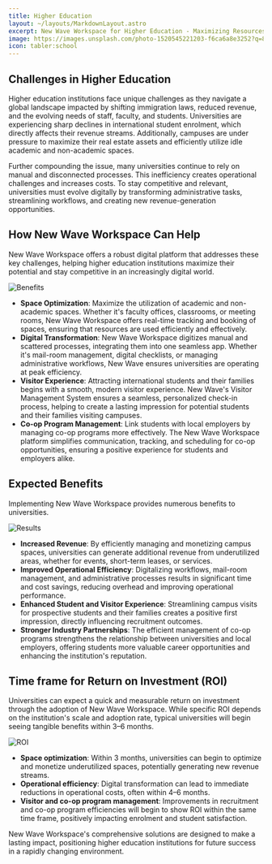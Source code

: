 ```yaml
---
title: Higher Education
layout: ~/layouts/MarkdownLayout.astro
excerpt: New Wave Workspace for Higher Education - Maximizing Resources and Digital Transformation
image: https://images.unsplash.com/photo-1520545221203-f6ca6a8e3252?q=80&w=4331&auto=format&fit=crop&ixlib=rb-4.0.3&ixid=M3wxMjA3fDB8MHxwaG90by1wYWdlfHx8fGVufDB8fHx8fA%3D%3D
icon: tabler:school
---
```


## Challenges in Higher Education

Higher education institutions face unique challenges as they navigate a global landscape impacted by shifting immigration laws, reduced revenue, and the evolving needs of staff, faculty, and students. Universities are experiencing sharp declines in international student enrolment, which directly affects their revenue streams. Additionally, campuses are under pressure to maximize their real estate assets and efficiently utilize idle academic and non-academic spaces.

Further compounding the issue, many universities continue to rely on manual and disconnected processes. This inefficiency creates operational challenges and increases costs. To stay competitive and relevant, universities must evolve digitally by transforming administrative tasks, streamlining workflows, and creating new revenue-generation opportunities.

## How New Wave Workspace Can Help

New Wave Workspace offers a robust digital platform that addresses these key challenges, helping higher education institutions maximize their potential and stay competitive in an increasingly digital world.

<Image
   src={BenefitsImage}
   alt="Benefits"
   class="not-prose mx-auto"
   width={800}
/>

- **Space Optimization**: Maximize the utilization of academic and non-academic spaces. Whether it's faculty offices, classrooms, or meeting rooms, New Wave Workspace offers real-time tracking and booking of spaces, ensuring that resources are used efficiently and effectively.
- **Digital Transformation**: New Wave Workspace digitizes manual and scattered processes, integrating them into one seamless app. Whether it's mail-room management, digital checklists, or managing administrative workflows, New Wave ensures universities are operating at peak efficiency.
- **Visitor Experience**: Attracting international students and their families begins with a smooth, modern visitor experience. New Wave's Visitor Management System ensures a seamless, personalized check-in process, helping to create a lasting impression for potential students and their families visiting campuses.
- **Co-op Program Management**: Link students with local employers by managing co-op programs more effectively. The New Wave Workspace platform simplifies communication, tracking, and scheduling for co-op opportunities, ensuring a positive experience for students and employers alike.

## Expected Benefits
Implementing New Wave Workspace provides numerous benefits to universities.

<Image
   src={ResultsImage}
   alt="Results"
   class="not-prose mx-auto"
   width={800}
/>

- **Increased Revenue**: By efficiently managing and monetizing campus spaces, universities can generate additional revenue from underutilized areas, whether for events, short-term leases, or services.
- **Improved Operational Efficiency**: Digitalizing workflows, mail-room management, and administrative processes results in significant time and cost savings, reducing overhead and improving operational performance.
- **Enhanced Student and Visitor Experience**: Streamlining campus visits for prospective students and their families creates a positive first impression, directly influencing recruitment outcomes.
- **Stronger Industry Partnerships**: The efficient management of co-op programs strengthens the relationship between universities and local employers, offering students more valuable career opportunities and enhancing the institution's reputation.

## Time frame for Return on Investment (ROI)
Universities can expect a quick and measurable return on investment through the adoption of New Wave Workspace. While specific ROI depends on the institution's scale and adoption rate, typical universities will begin seeing tangible benefits within 3–6 months.

<Image
   src={ROIImage}
   alt="ROI"
   class="not-prose mx-auto"
   width={600}
/>

- **Space optimization**: Within 3 months, universities can begin to optimize and monetize underutilized spaces, potentially generating new revenue streams.
- **Operational efficiency**: Digital transformation can lead to immediate reductions in operational costs, often within 4–6 months.
- **Visitor and co-op program management**: Improvements in recruitment and co-op program efficiencies will begin to show ROI within the same time frame, positively impacting enrolment and student satisfaction.

New Wave Workspace's comprehensive solutions are designed to make a lasting impact, positioning higher education institutions for future success in a rapidly changing environment.
